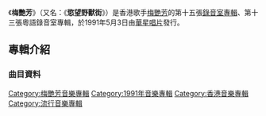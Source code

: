 {{unreferenced|time=2011-08-02T05:17:57+00:00}}
{{otheruses|梅艷芳 (消歧義)}}
{{Album infobox | <!-- See Wikipedia:WikiProject_Albums -->
|  Name        = 梅艷芳
|  Type        = [[專輯|專輯]]
|  Artist      = [[梅艷芳|梅艷芳]]
|  Cover       = 
|  Released    = 1991年5月3日
|  Recorded    = 1991年2月
|  Genre       = [[粵語流行音樂|粵語流行音樂]]
|  Length      = 
|  Label       = [[華星唱片|華星唱片]]
|  Number      =
|  Producer    = [[倫永亮|倫永亮]]
|  Last album  = [[親密愛人|親密愛人]] <br />（1991年2月12日）
|  This album  = '''梅艷芳''' <br />（1991年5月3日）
|  Next album  = [[The_Legend_of_the_Pop_Queen|The Legend of the Pop Queen]] <br />（1992年1月）
}}

《'''梅艷芳'''》（又名：《'''慾望野獸街'''》）是香港歌手[[梅艷芳|梅艷芳]]的第十五張[[錄音室專輯|錄音室專輯]]、第十三張粵語錄音室專輯，於1991年5月3日由[[華星唱片|華星唱片]]發行。

==專輯介紹==
===曲目資料===
{{Tracklist
| collapsed = 
| headline = 
| font_size = 
| total_length = 
| all_writing = 
| all_music = 
| all_lyrics = 
| all_arranger = 
| all_producer = 
| all_except =
| extra_column =
| title1 = 慾望野獸街
| note1 = 
| longnote1 = 改編自[[田原俊彦|田原俊彦]]的歌曲《ジャングルJungle》
| music1 = 羽田一郎
| lyrics1 = [[周禮茂|周禮茂]]
| arranger1 = [[唐奕聰|唐奕聰]]
| producer1 = 
| extra1 = 
| length1 = 3:34
| title2 = 夢姬
| note2 = 
| longnote2 = 改編自Ute Lemper的歌曲《Sabotage》
| music2 = Clive Westlake<br>Ken Leray
| lyrics2 = [[林振強|林振強]]
| arranger2 = [[倫永亮|倫永亮]]
| producer2 = 
| extra2 = 
| length2 = 4:48
| title3 = 幾多
| note3 = 
| longnote3 = 改編自[[杏里|杏里]]的歌曲《オリビアを聴きながら》
同曲為關淑怡主唱的《再會》
| music3 = 尾崎亞美 
| lyrics3 = [[潘偉源|潘偉源]]
| arranger3 = [[趙增熹|趙增熹]]
| producer3 = 
| extra3 = 
| length3 = 4:45
| title4 = 真我人
| note4 = 
| longnote4 = 
| music4 = 倫永亮
| lyrics4 = 周禮茂
| arranger4 = 倫永亮
| producer4 = 
| extra4 = 
| length4 = 4:50
| title5 = 夜貓夫人
| note5 = 
| longnote5 = 
| music5 = [[藍戰士|蘇德華]]
| lyrics5 = 潘偉源
| arranger5 = 蘇德華
| producer5 = 
| extra5 = 
| length5 = 4:23
| title6 = 教父的女人
| note6 = 
| longnote6 = 改編自Anna Banana的歌曲《Ka・Chi・Kan》
| music6 = 樋口康雄
| lyrics6 = 潘偉源
| arranger6 = 唐奕聰
| producer6 = 
| extra6 = 
| length6 = 4:28
| title7 = Faithfully
| note7 = 
| longnote7 = 改編自[[旅程樂團|Journey]]的歌曲《Faithfully》
同曲為吳國敬主唱的《潛逃》
| music7 = Jonathan Cain
| lyrics7 = [[潘源良|潘源良]]
| arranger7 = 倫永亮
| producer7 = 
| extra7 = 
| length7 = 4:46
| title8 = 噼啪碰
| note8 = 
| longnote8 = 
| music8 = 佚名
| lyrics8 = 周禮茂
| arranger8 = 倫永亮
| producer8 = 
| extra8 = 
| length8 = 3:39
| title9 = 愛殺
| note9 = 
| longnote9 = 
| music9 = 蘇德華
| lyrics9 = [[因葵|因葵]]
| arranger9 = 蘇德華
| producer9 = 
| extra9 = 
| length9 = 4:55
| title10 = 隨緣尋伴侶 
| note10 = 
| longnote10 = 
| music10 = [[藍戰士|黃良昇]]
| lyrics10 = [[胡人|胡人]]
| arranger10 = 黃良昇
| producer10 = 
| extra10 = 
| length10 = 4:42
}}

<!-- ==發行版本== -->
<!-- ==音樂錄影帶== -->
<!-- ==製作團隊== -->
<!-- ==成績== -->
<!-- ==參考資料== -->
<!-- ==外部連結== -->

{{梅艷芳}}

[[Category:梅艷芳音樂專輯|Category:梅艷芳音樂專輯]]
[[Category:1991年音樂專輯|Category:1991年音樂專輯]]
[[Category:香港音樂專輯|Category:香港音樂專輯]]
[[Category:流行音樂專輯|Category:流行音樂專輯]]